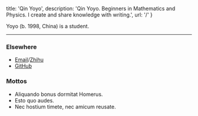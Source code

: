 
  title: 'Qin Yoyo',
  description: 'Qin Yoyo. Beginners in Mathematics and Physics. I create and share knowledge with writing.',
  url: '/'
}


Yoyo (b. 1998, China) is a student.

---

### Elsewhere

- [Email](suzunem@pm.me)/[Zhihu](https://www.zhihu.com/people/shi-yuan-9-13) 
- [GitHub](https://github.com/ppou99) 

### Mottos

- Aliquando bonus dormitat Homerus.
- Esto quo audes.
- Nec hostium timete, nec amicum reusate.